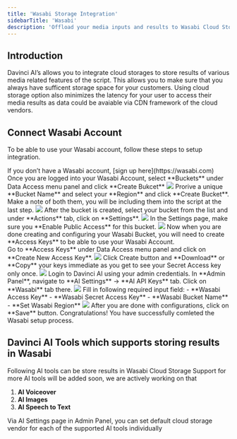 ```yaml
---
title: 'Wasabi Storage Integration'
sidebarTitle: 'Wasabi'
description: 'Offload your media inputs and results to Wasabi Cloud Storage'
---
```


## Introduction

Davinci AI’s allows you to integrate cloud storages to store results of various media related features of the script. This allows you to make sure that you always have sufficent storage space for your customers.
Using cloud storage option also minimizes the latency for your user to access their media results as data could be avaiable via CDN framework of the cloud vendors.  

## Connect Wasabi Account
To be able to use your Wasabi account, follow these steps to setup integration.

<Steps>
  <Step title="Step 1">
    If you don’t have a Wasabi account, [sign up here](https://wasabi.com)
  </Step>
  <Step title="Step 2">
    Once you are logged into your Wasabi Account, select **Buckets** under Data Access menu panel and click **Create Bukcet**
    <img src="/images/storage/wasabi/wasabi-1.png" />
  </Step>
  <Step title="Step 3">
     Prorive a unique **Bucket Name** and select your **Region** and click **Create Bucket**. Make a note of both them, you will be including them into the script at the last step.
     <img src="/images/storage/wasabi/wasabi-2.png" />
  </Step>
  <Step title="Step 4">
    After the bucket is created, select your bucket from the list and under **Actions** tab, click on **Settings**.
    <img src="/images/storage/wasabi/wasabi-3.png" />
  </Step>
  <Step title="Step 5">
    In the Settings page, make sure you **Enable Public Access** for this bucket.
    <img src="/images/storage/wasabi/wasabi-4.png" />
  </Step>
  <Step title="Step 6">
    Now when you are done creating and configuring your Wasabi Bucket, you will need to create **Access Keys** to be able to use your Wasabi Account.<br />
    Go to **Access Keys** under Data Access menu panel and click on **Create New Access Key**.
    <img src="/images/storage/wasabi/wasabi-5.png" />
  </Step>
  <Step title="Step 7">
    Click Create button and **Download** or **Copy** your keys immediate as you get to see your Secret Access key only once. 
    <img src="/images/storage/wasabi/wasabi-6.png" />
  </Step>
  <Step title="Step 8">
    Login to Davinci AI using your admin credentials. 
  </Step>
  <Step title="Step 9">
    In **Admin Panel**, navigate to **AI Settings** -> **AI API Keys** tab. 
  </Step>
  <Step title="Step 10">
    Click on **Wasabi** tab there. 
    <img src="/images/storage/wasabi/wasabi-7.png" />
  </Step>
  <Step title="Step 10">
    Fill in following required input field:
    - **Wasabi Access Key** 
    - **Wasabi Secret Access Key** 
    - **Wasabi Bucket Name** 
    - **Set Wasabi Region** 
    <img src="/images/storage/wasabi/wasabi-2.png" />
  </Step>
  <Step title="Step 12">
    After you are done with configurations, click on **Save** button. 
  </Step>
</Steps>

<Check>
Congratulations! You have successfully comleted the Wasabi setup process.
</Check>

## Davinci AI Tools which supports storing results in Wasabi

Following AI tools can be store results in Wasabi Cloud Storage
<Note>Support for more AI tools will be added soon, we are actively working on that</Note>

1. **AI Voiceover** 
2. **AI Images**
2. **AI Speech to Text**

<Info>Via AI Settings page in Admin Panel, you can set default cloud storage vendor for each of the supported AI tools individually</Info>






